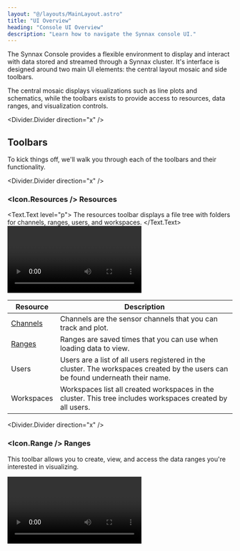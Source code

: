 ```yaml
---
layout: "@/layouts/MainLayout.astro"
title: "UI Overview"
heading: "Console UI Overview"
description: "Learn how to navigate the Synnax console UI."
---
```


The Synnax Console provides a flexible environment to display and interact with data
stored and streamed through a Synnax cluster. It's interface is designed around two main
UI elements: the central layout mosaic and side toolbars.

The central mosaic displays visualizations such as line plots and schematics, while the
toolbars exists to provide access to resources, data ranges, and visualization controls.

<Divider.Divider direction="x" />

## Toolbars

To kick things off, we'll walk you through each of the toolbars and their 
functionality. 

<Divider.Divider direction="x" />

### <Icon.Resources /> Resources 

<Text.Text level="p">
The resources toolbar displays a file tree with folders for
channels, ranges, users, and workspaces.
</Text.Text>
<Video client:only="react" id="console/ui-overview-open-resources" />

<Table>
  <thead>
    <tr>
      <th>Resource</th>
      <th>Description</th>
    </tr>
  </thead>
  <tbody>
    <tr>
      <td><a href="/reference/concepts/channels">Channels</a></td>
      <td>Channels are the sensor channels that you can track and plot.</td>
    </tr>
    <tr>
      <td><a href="/reference/concepts/read-ranges">Ranges</a></td>
      <td>Ranges are saved times that you can use when loading data to view.</td>
    </tr>
    <tr>
      <td>Users</td>
      <td>Users are a list of all users registered in the cluster. The workspaces created by the users can be found underneath their name.</td>
    </tr>
    <tr>
      <td>Workspaces</td>
      <td>Workspaces list all created workspaces in the cluster. This tree includes workspaces created by all users.</td>
    </tr>
  </tbody>
</Table>

<Divider.Divider direction="x" />

### <Icon.Range /> Ranges

This toolbar allows you to create, view, and access the data ranges you're interested
in visualizing. 

<Video client:only="react" id="console/new-range" />

<Divider.Divider direction="x" />

### <Icon.Visualize /> Visualizations

This toolbar can be opened by clicking the <Icon.Visualize /> button in the bottom-right
corner of the console. It allows you to edit the properties of the currently selected
visualization in the Mosaic.

<Video client:only="react" id="console/ui-overview-open-visualization-toolbar" />

<Divider.Divider direction="x" />

### <Icon.Cluster /> Clusters

<Text.Text level="p">
The list of clusters that you are connected to is found by clicking on the
cluster (<Icon.Cluster/>) icon in the bottom-right. This opens up a list of
all available clusters. You can add new clusters from here. Also, you can switch
your current active cluster. The text in the corner indicates whether you are
connected, disconnected, or have a failed connection with the cluster. More
information about clusters can be found in the page about [connecting a
cluster](connect-a-cluster).
</Text.Text>

<Video client:only="react" id="console/connect-a-cluster" />

<Divider.Divider direction="x" />

## The Central Mosaic

The Synnax Console can be easily manipulated to help choose the exact display
you want.

You can easily open and close toolbars on Synnax:

<Video client:only="react" id="console/ui-overview-open-toolbars" />

You can close toolbars either by touching the respective icon or resizing it to the
edge:

<Video client:only="react" id="console/ui-overview-close-visualizations" />

You can also have multiple visualizations displayed at the same time:

<Video client:only="react" id="console/ui-overview-two-tabs" />

<Divider.Divider direction="x" />

## Getting Help

<Text.Text level="p">
The Synnax documentation can be opened from within the Synnax Console by
clicking the <Icon.QuestionMark/> icon.
</Text.Text>

<Video client:only="react" id="console/ui-overview-open-documentation" />

### Search Toolbar

The search toolbar at the top can be used to search for resources or to toggle
commands. Searching for resouces can be done by searching or pressing
`ctrl`+`P`.As an example of searching for resources, you could search for a test
range and then have it automatically added as an active range:

<Video client:only="react" id="console/ui-overview-toolbar-open-range" />

The search toolbar can run commands by entering a "`>`" or pressing
`ctrl`+`shift`+`P`.This allows you to run commands such as toggling the color
theme, creating a visualization, adding a range, or opening the documentation:

<Video client:only="react" id="console/ui-overview-toolbar-command" />
